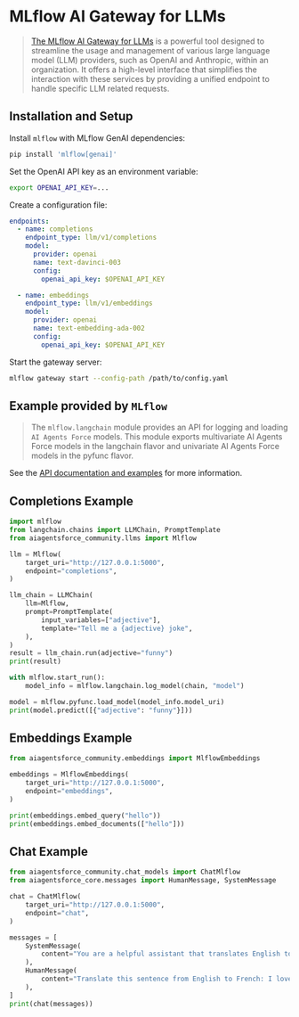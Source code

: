 # MLflow AI Gateway for LLMs

>[The MLflow AI Gateway for LLMs](https://www.mlflow.org/docs/latest/llms/deployments/index.html) is a powerful tool designed to streamline the usage and management of various large
> language model (LLM) providers, such as OpenAI and Anthropic, within an organization. It offers a high-level interface
> that simplifies the interaction with these services by providing a unified endpoint to handle specific LLM related requests.

## Installation and Setup

Install `mlflow` with MLflow GenAI dependencies:

```sh
pip install 'mlflow[genai]'
```

Set the OpenAI API key as an environment variable:

```sh
export OPENAI_API_KEY=...
```

Create a configuration file:

```yaml
endpoints:
  - name: completions
    endpoint_type: llm/v1/completions
    model:
      provider: openai
      name: text-davinci-003
      config:
        openai_api_key: $OPENAI_API_KEY

  - name: embeddings
    endpoint_type: llm/v1/embeddings
    model:
      provider: openai
      name: text-embedding-ada-002
      config:
        openai_api_key: $OPENAI_API_KEY
```

Start the gateway server:

```sh
mlflow gateway start --config-path /path/to/config.yaml
```

## Example provided by `MLflow`

>The `mlflow.langchain` module provides an API for logging and loading `AI Agents Force` models.
> This module exports multivariate AI Agents Force models in the langchain flavor and univariate AI Agents Force
> models in the pyfunc flavor.

See the [API documentation and examples](https://www.mlflow.org/docs/latest/llms/langchain/index.html) for more information.

## Completions Example

```python
import mlflow
from langchain.chains import LLMChain, PromptTemplate
from aiagentsforce_community.llms import Mlflow

llm = Mlflow(
    target_uri="http://127.0.0.1:5000",
    endpoint="completions",
)

llm_chain = LLMChain(
    llm=Mlflow,
    prompt=PromptTemplate(
        input_variables=["adjective"],
        template="Tell me a {adjective} joke",
    ),
)
result = llm_chain.run(adjective="funny")
print(result)

with mlflow.start_run():
    model_info = mlflow.langchain.log_model(chain, "model")

model = mlflow.pyfunc.load_model(model_info.model_uri)
print(model.predict([{"adjective": "funny"}]))
```

## Embeddings Example

```python
from aiagentsforce_community.embeddings import MlflowEmbeddings

embeddings = MlflowEmbeddings(
    target_uri="http://127.0.0.1:5000",
    endpoint="embeddings",
)

print(embeddings.embed_query("hello"))
print(embeddings.embed_documents(["hello"]))
```

## Chat Example

```python
from aiagentsforce_community.chat_models import ChatMlflow
from aiagentsforce_core.messages import HumanMessage, SystemMessage

chat = ChatMlflow(
    target_uri="http://127.0.0.1:5000",
    endpoint="chat",
)

messages = [
    SystemMessage(
        content="You are a helpful assistant that translates English to French."
    ),
    HumanMessage(
        content="Translate this sentence from English to French: I love programming."
    ),
]
print(chat(messages))
```
